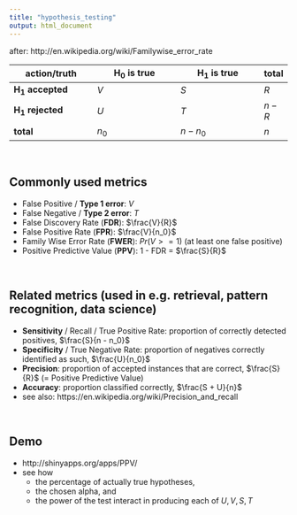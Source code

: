 ```yaml
---
title: "hypothesis_testing"
output: html_document
---
```


after: http://en.wikipedia.org/wiki/Familywise_error_rate

action/truth                | $\mathbf{H_0}$ is true   | $\mathbf{H_1}$ is true   | total
-------------               | -------------            | -------------            | ---
__$\mathbf{H_1}$ accepted__ | $V$                      | $S$                      | $R$
__$\mathbf{H_1}$ rejected__ | $U$                      | $T$                      | $n - R$
__total__                   | $n_0$                    | $n - n_0$                | $n$

&nbsp;

## Commonly used metrics

* False Positive / __Type 1 error__: $V$
* False Negative / __Type 2 error__: $T$
* False Discovery Rate (__FDR__): $\frac{V}{R}$
* False Positive Rate (__FPR__): $\frac{V}{n_0}$
* Family Wise Error Rate (__FWER__): $Pr(V >= 1)$ (at least one false positive)
* Positive Predictive Value (__PPV__): 1 - FDR = $\frac{S}{R}$

&nbsp;

## Related metrics (used in e.g. retrieval, pattern recognition, data science)

* __Sensitivity__ / Recall / True Positive Rate: proportion of correctly detected positives, $\frac{S}{n - n_0}$
* __Specificity__ / True Negative Rate: proportion of negatives correctly identified as such, $\frac{U}{n_0}$
* __Precision__: proportion of accepted instances that are correct, $\frac{S}{R}$ (= Positive Predictive Value)
* __Accuracy__: proportion classified correctly, $\frac{S + U}{n}$
* see also: https://en.wikipedia.org/wiki/Precision_and_recall

&nbsp;

## Demo
* http://shinyapps.org/apps/PPV/ 
* see how  
    + the percentage of actually true hypotheses, 
    + the chosen alpha, and
    + the power of the test
interact in producing each of $U,V,S,T$
